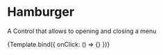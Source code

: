

<Meta title="Components/Hamburger" component={Hamburger} />

# Hamburger

A Control that allows to opening and closing a menu

<Canvas>
    <Story name="basic" args={{ size: 32, color: 'red' }}>
      {Template.bind({ onClick: () => {} })}
    </Story>
</Canvas>

<ArgsTable of={Hamburger} />
